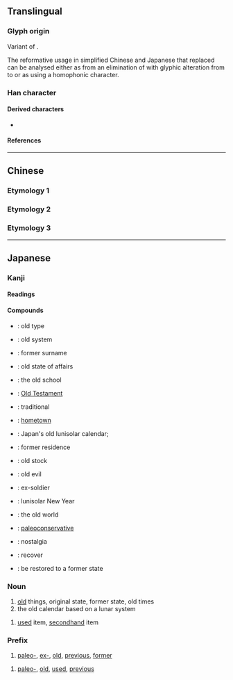{{also|舊|伯|1日}}
{{character info}}
==Translingual==
{{stroke order}}
{{ja-forms|旧|旧|[[舊#Translingual|&#x820A;]]}}

===Glyph origin===
Variant of {{l|mul|臼}}.

The reformative usage in simplified Chinese and Japanese that replaced {{l|mul|舊}} can be analysed either as from an elimination of {{l|mul|雈}} with glyphic alteration from {{l|mul|臼}} to {{l|mul|旧}} or as using a homophonic character.

===Han character===
{{Han char|rn=72|rad=日|as=01|sn=5|four=|canj=LA|ids=⿰丨日}}

====Derived characters====
* {{l|mul|[[児]], [[陥]], [[稲]]}}

====References====
{{Han ref|kx=0489.051|dkj=13737|dj=0850.040|hdz=21483.020|uh=65E7}}

----

==Chinese==

===Etymology 1===
{{zh-see|舊|sv}}

===Etymology 2===
{{zh-see|臼|v}}

===Etymology 3===
{{zh-see|舅|v}}

----

==Japanese==
{{ja-kanji forms|旧|舊}}

===Kanji===
{{ja-kanji|grade=5|rs=日01|kyu=舊}}

====Readings====
{{ja-readings
|goon=ぐ
|kanon=きゅう<きう
|kanyoon=く
|kun=ふる-い, もと-
}}

====Compounds====
{{der-top|Compounds}}
* {{ja-r|旧%式|きゅう%しき}}: old type
* {{ja-r|旧%制|きゅう%せい}}: old system
* {{ja-r|旧%姓|きゅう%せい}}: former surname
* {{ja-r|旧%態|きゅう%たい}}: old state of affairs
* {{ja-r|旧%派|きゅう%は}}: the old school
* {{ja-r|旧%約|きゅう%やく}}: [[Old Testament]]
* {{ja-r|旧%来|きゅう%らい}}: traditional
* {{ja-r|旧%里|きゅう%り}}: [[hometown]]
* {{ja-r|旧%暦|きゅう%れき}}: Japan's old lunisolar calendar;
* {{ja-r|旧%居|きゅう%きょ}}: former residence
{{der-mid}}
* {{ja-r|旧%株|きゅう%かぶ}}: old stock
* {{ja-r|旧%弊|きゅう%へい}}: old evil
* {{ja-r|旧%軍%人|きゅう%ぐん%じん}}: ex-soldier
* {{ja-r|旧%正%月|きゅう%しょう%がつ}}: lunisolar New Year
* {{ja-r|旧%世%界|きゅう%せ%かい}}: the old world
* {{ja-r|旧%保%守|きゅう%ほ%しゅ}}: [[paleoconservative]]
* {{ja-r|懐%旧|かい%きゅう}}: nostalgia
* {{ja-r|復%旧|ふっ%きゅう}}: recover
* {{ja-r|旧に復する|きゅう に ふくする}}: be restored to a former state
{{der-bottom}}

===Noun===
{{ja-noun|きゅう|kyu=舊|hhira=きう}}

# [[old]] things, original state, former state, old times
# the old calendar based on a lunar system

{{ja-noun|ふる|kyu=舊}}

# [[used]] item, [[secondhand]] item

===Prefix===
{{ja-pos|きゅう|prefix|kyu=舊|hhira=きう}}

# [[paleo-]], [[ex-]], [[old]], [[previous]], [[former]]

{{ja-pos|ふる|prefix|kyu=舊}}

# [[paleo-]], [[old]], [[used]], [[previous]]